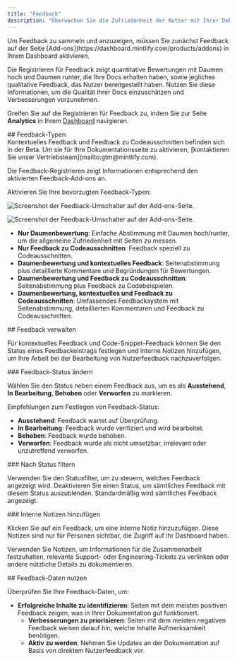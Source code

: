 ```yaml
---
title: "Feedback"
description: "Überwachen Sie die Zufriedenheit der Nutzer mit Ihrer Dokumentation"
---
```


<Info>
  Um Feedback zu sammeln und anzuzeigen, müssen Sie zunächst Feedback auf der Seite [Add-ons](https://dashboard.mintlify.com/products/addons) in Ihrem Dashboard aktivieren.
</Info>

Die Registrieren für Feedback zeigt quantitative Bewertungen mit Daumen hoch und Daumen runter, die Ihre Docs erhalten haben, sowie jegliches qualitative Feedback, das Nutzer bereitgestellt haben. Nutzen Sie diese Informationen, um die Qualität Ihrer Docs einzuschätzen und Verbesserungen vorzunehmen.

Greifen Sie auf die Registrieren für Feedback zu, indem Sie zur Seite **Analytics** in Ihrem [Dashboard](https://dashboard.mintlify.com/products/analytics) navigieren.

<div id="feedback-types">
  ## Feedback-Typen
</div>

<Note>
  Kontextuelles Feedback und Feedback zu Codeausschnitten befinden sich in der Beta. Um sie für Ihre Dokumentationsseite zu aktivieren, [kontaktieren Sie unser Vertriebsteam](mailto:gtm@mintlify.com). 
</Note>

Die Feedback-Registrieren zeigt Informationen entsprechend den aktivierten Feedback-Add-ons an.

Aktivieren Sie Ihre bevorzugten Feedback-Typen:

<Frame>

<img
  className="block dark:hidden pointer-events-none"
  src="/images/analytics/feedback-addons-light.png"
  alt="Screenshot der Feedback-Umschalter auf der Add-ons-Seite."
/>

<img
  className="hidden dark:block pointer-events-none"
  src="/images/analytics/feedback-addons-dark.png"
  alt="Screenshot der Feedback-Umschalter auf der Add-ons-Seite."
/>

</Frame>

* **Nur Daumenbewertung**: Einfache Abstimmung mit Daumen hoch/runter, um die allgemeine Zufriedenheit mit Seiten zu messen.
* **Nur Feedback zu Codeausschnitten**: Feedback speziell zu Codeausschnitten.
* **Daumenbewertung und kontextuelles Feedback**: Seitenabstimmung plus detaillierte Kommentare und Begründungen für Bewertungen.
* **Daumenbewertung und Feedback zu Codeausschnitten**: Seitenabstimmung plus Feedback zu Codebeispielen.
* **Daumenbewertung, kontextuelles und Feedback zu Codeausschnitten**: Umfassendes Feedbacksystem mit Seitenabstimmung, detaillierten Kommentaren und Feedback zu Codeausschnitten.

<div id="managing-feedback">
  ## Feedback verwalten
</div>

Für kontextuelles Feedback und Code-Snippet-Feedback können Sie den Status eines Feedbackeintrags festlegen und interne Notizen hinzufügen, um Ihre Arbeit bei der Bearbeitung von Nutzerfeedback nachzuverfolgen.

<div id="changing-feedback-status">
  ### Feedback-Status ändern
</div>

Wählen Sie den Status neben einem Feedback aus, um es als **Ausstehend**, **In Bearbeitung**, **Behoben** oder **Verworfen** zu markieren.

Empfehlungen zum Festlegen von Feedback-Status:

* **Ausstehend**: Feedback wartet auf Überprüfung.
* **In Bearbeitung**: Feedback wurde verifiziert und wird bearbeitet.
* **Behoben**: Feedback wurde behoben.
* **Verworfen**: Feedback wurde als nicht umsetzbar, irrelevant oder unzutreffend verworfen.

<div id="filtering-by-status">
  ### Nach Status filtern
</div>

Verwenden Sie den Statusfilter, um zu steuern, welches Feedback angezeigt wird. Deaktivieren Sie einen Status, um sämtliches Feedback mit diesem Status auszublenden. Standardmäßig wird sämtliches Feedback angezeigt.

<div id="adding-internal-notes">
  ### Interne Notizen hinzufügen
</div>

Klicken Sie auf ein Feedback, um eine interne Notiz hinzuzufügen. Diese Notizen sind nur für Personen sichtbar, die Zugriff auf Ihr Dashboard haben.

Verwenden Sie Notizen, um Informationen für die Zusammenarbeit festzuhalten, relevante Support- oder Engineering-Tickets zu verlinken oder andere nützliche Details zu dokumentieren.

<div id="using-feedback-data">
  ## Feedback-Daten nutzen
</div>

Überprüfen Sie Ihre Feedback-Daten, um:

* **Erfolgreiche Inhalte zu identifizieren**: Seiten mit dem meisten positiven Feedback zeigen, was in Ihrer Dokumentation gut funktioniert.
  * **Verbesserungen zu priorisieren**: Seiten mit dem meisten negativen Feedback weisen darauf hin, welche Inhalte Aufmerksamkeit benötigen.
  * **Aktiv zu werden**: Nehmen Sie Updates an der Dokumentation auf Basis von direktem Nutzerfeedback vor.